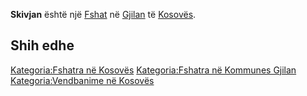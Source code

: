 {{Fshat në Kosovës
 | Emri                = Skivjan
| sqi_N_name = Skivjan
| sqi_N_FULL_NAME_RO = Skivjan
| sqi_N_FULL_NAME_ND_RO = Skivjan
| sqi_N_SORT_NAME_RG = SKIVJAN
| sqi_N_FULL_NAME_RG = Skivjan
| sqi_N_FULL_NAME_ND_RG = Skivjan
| sqi_V_name = Skivijani
| sqi_V_FULL_NAME_RO = Skivijani Skifiani
| sqi_V_FULL_NAME_ND_RO = Skivijani Skifiani
| sqi_V_SORT_NAME_RG = SKIVIJANI SKIFIANI
| sqi_V_FULL_NAME_RG = Skivijani Skifiani
| sqi_V_FULL_NAME_ND_RG = Skivijani Skifiani
| srp_N_name = Skivjane
| srp_N_FULL_NAME_RO = Skivjane
| srp_N_FULL_NAME_ND_RO = Skivjane
| srp_N_SORT_NAME_RG = SKIVJANE
| srp_N_FULL_NAME_RG = Skivjane
| srp_N_FULL_NAME_ND_RG = Skivjane
| srp_NS_name = Скивјане
| srp_NS_FULL_NAME_RO = Скивјане
| srp_NS_FULL_NAME_ND_RO = Скивјане
| srp_NS_SORT_NAME_RG = СКИВЈАНЕ
| srp_NS_FULL_NAME_RG = Скивјане
| srp_NS_FULL_NAME_ND_RG = Скивјане
| std_V_name = Skivljane
| std_V_FULL_NAME_RO = Skivljane Skifjan
| std_V_FULL_NAME_ND_RO = Skivljane Skifjan
| std_V_SORT_NAME_RG = SKIVLJANE SKIFJAN
| std_V_FULL_NAME_RG = Skivljane Skifjan
| std_V_FULL_NAME_ND_RG = Skivljane Skifjan

 | Emri (Rasa dhanore) = 
 | Figura              = 
 | Shteti              = Kosovo
 | Komuna              = Gjilan
 | Kodi postar         = 
 | Sipërfaqja          = 

 | Popullsia           = 

 | Regj. i popullsisë  = 
 | Dend. e popullsisë  = 
 | Faqja zyrtare       = 
 <!--- Koordinatat ----> 
 | Gjerësia            = 42.430833
 | Gjatësia            = 20.383056
 | Lartësia            = 
}}
'''Skivjan''' është një [[Fshat]] në [[Gjilan]] të [[Kosovës]].

<!-- == Gjeografia == -->
<!-- == Historia == -->
<!-- == Demografia == -->
== Shih edhe ==
{{Komuna Gjilan}}
{{Kosovo-Administrata-Cung}}

[[Kategoria:Fshatra në Kosovës]]
[[Kategoria:Fshatra në Kommunes Gjilan]]
[[Kategoria:Vendbanime në Kosovës]]